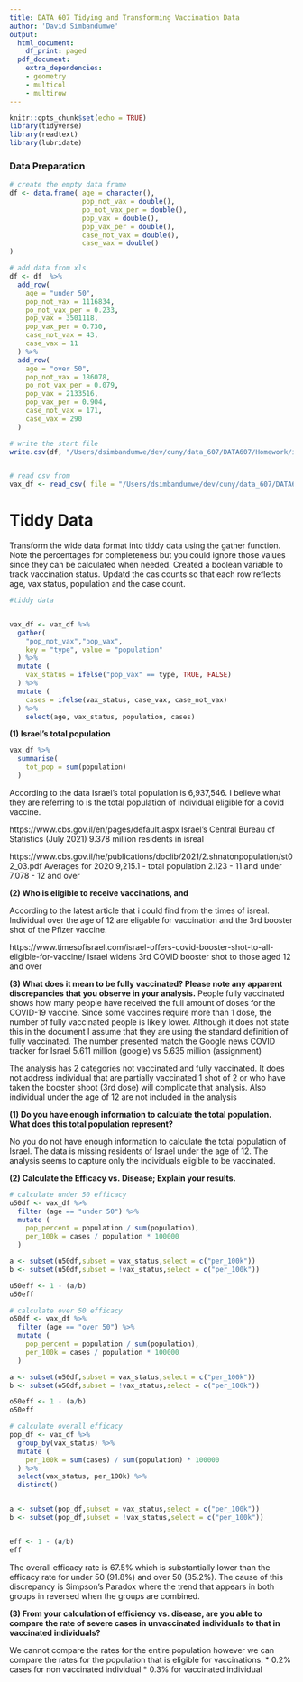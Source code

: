 ```yaml
---
title: DATA 607 Tidying and Transforming Vaccination Data
author: 'David Simbandumwe'
output:
  html_document:
    df_print: paged
  pdf_document:
    extra_dependencies:
    - geometry
    - multicol
    - multirow
---
```



```r
knitr::opts_chunk$set(echo = TRUE)
library(tidyverse)
library(readtext)
library(lubridate)

```




### Data Preparation

```r

# create the empty data frame
df <- data.frame( age = character(),
                  pop_not_vax = double(),
                  po_not_vax_per = double(),
                  pop_vax = double(),
                  pop_vax_per = double(),
                  case_not_vax = double(),
                  case_vax = double()
)

# add data from xls
df <- df  %>% 
  add_row(
    age = "under 50",
    pop_not_vax = 1116834,
    po_not_vax_per = 0.233,
    pop_vax = 3501118,
    pop_vax_per = 0.730,
    case_not_vax = 43,
    case_vax = 11
  ) %>% 
  add_row(
    age = "over 50",
    pop_not_vax = 186078,
    po_not_vax_per = 0.079,
    pop_vax = 2133516,
    pop_vax_per = 0.904,
    case_not_vax = 171,
    case_vax = 290
  )

# write the start file
write.csv(df, "/Users/dsimbandumwe/dev/cuny/data_607/DATA607/Homework/israeli_vaccination_data_analysis_start.csv", row.names=FALSE)


# read csv from 
vax_df <- read_csv( file = "/Users/dsimbandumwe/dev/cuny/data_607/DATA607/Homework/israeli_vaccination_data_analysis_start.csv")

```


# Tiddy Data
Transform the wide data format into tiddy data using the gather function. Note the percentages for completeness but you could ignore those values since they can be calculated when needed. Created a boolean variable to track vaccination status. Updatd the cas counts so that each row reflects age, vax status, population and the case count.

```r
#tiddy data


vax_df <- vax_df %>% 
  gather(
    "pop_not_vax","pop_vax",
    key = "type", value = "population"
  ) %>% 
  mutate (
    vax_status = ifelse("pop_vax" == type, TRUE, FALSE)
  ) %>% 
  mutate (
    cases = ifelse(vax_status, case_vax, case_not_vax)
  ) %>%
    select(age, vax_status, population, cases)


```




**(1) Israel’s total population**

```r

vax_df %>% 
  summarise(
    tot_pop = sum(population)
  )


```

According to the data Israel's total population is 6,937,546. I believe what they are referring to is the total population of individual eligible for a covid vaccine.  

https://www.cbs.gov.il/en/pages/default.aspx
Israel's Central Bureau of Statistics (July 2021)
9.378 million residents in isreal


https://www.cbs.gov.il/he/publications/doclib/2021/2.shnatonpopulation/st02_03.pdf
Averages for 2020
9,215.1 - total population
2.123 - 11 and under
7.078 - 12 and over



**(2) Who is eligible to receive vaccinations, and** 

According to the latest article that i could find from the times of isreal. Individual over the age of 12 are eligable for vaccination and the 3rd booster shot of the Pfizer vaccine. 

https://www.timesofisrael.com/israel-offers-covid-booster-shot-to-all-eligible-for-vaccine/
Israel widens 3rd COVID booster shot to those aged 12 and over


**(3) What does it mean to be fully vaccinated? Please note any apparent discrepancies that you observe in your analysis.**
People fully vaccinated shows how many people have received the full amount of doses for the COVID-19 vaccine. Since some vaccines require more than 1 dose, the number of fully vaccinated people is likely lower. Although it does not state this in the document I assume that they are using the standard definition of fully vaccinated. The number presented match the Google news COVID tracker for Israel 5.611 million (google) vs 5.635 million (assignment)

The analysis has 2 categories not vaccinated and fully vaccinated. It does not address individual that are partially vaccinated 1 shot of 2 or who have taken the booster shoot (3rd dose) will complicate that analysis. Also individual under the age of 12 are not included in the analysis



**(1) Do you have enough information to calculate the total population. What does this total population represent?**

No you do not have enough information to calculate the total population of Israel. The data is missing residents of Israel under the age of 12. The analysis seems to capture only the individuals eligible to be vaccinated.  

**(2) Calculate the Efficacy vs. Disease; Explain your results.**

```r

# calculate under 50 efficacy
u50df <- vax_df %>%
  filter (age == "under 50") %>%
  mutate (
    pop_percent = population / sum(population),
    per_100k = cases / population * 100000
  )

a <- subset(u50df,subset = vax_status,select = c("per_100k"))
b <- subset(u50df,subset = !vax_status,select = c("per_100k"))

u50eff <- 1 - (a/b)
u50eff

```


```r

# calculate over 50 efficacy
o50df <- vax_df %>%
  filter (age == "over 50") %>%
  mutate (
    pop_percent = population / sum(population),
    per_100k = cases / population * 100000
  )

a <- subset(o50df,subset = vax_status,select = c("per_100k"))
b <- subset(o50df,subset = !vax_status,select = c("per_100k"))

o50eff <- 1 - (a/b)
o50eff

```



```r

# calculate overall efficacy
pop_df <- vax_df %>% 
  group_by(vax_status) %>% 
  mutate (
    per_100k = sum(cases) / sum(population) * 100000
  ) %>%
  select(vax_status, per_100k) %>%
  distinct()


a <- subset(pop_df,subset = vax_status,select = c("per_100k"))
b <- subset(pop_df,subset = !vax_status,select = c("per_100k"))


eff <- 1 - (a/b)
eff

```

The overall efficacy rate is 67.5% which is substantially lower than the efficacy rate for under 50 (91.8%) and over 50 (85.2%). The cause of this discrepancy is Simpson’s Paradox where the trend that appears in both groups in reversed when the groups are combined. 



**(3) From your calculation of efficiency vs. disease, are you able to compare the rate of severe cases in unvaccinated individuals to that in vaccinated individuals?** 

We cannot compare the rates for the entire population however we can compare the rates for the population that is eligible for vaccinations. 
* 0.2%  cases for non vaccinated individual
* 0.3% for vaccinated individual



